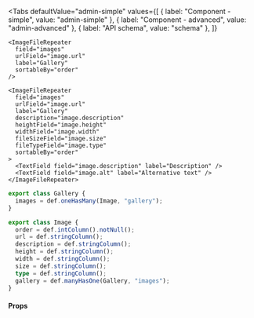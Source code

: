 
<Tabs
  defaultValue="admin-simple"
  values={[
    { label: "Component - simple", value: "admin-simple" },
    { label: "Component - advanced", value: "admin-advanced" },
    { label: "API schema", value: "schema" },
  ]}
>
  <TabItem value="admin-simple">

```tsx
<ImageFileRepeater
  field="images"
  urlField="image.url"
  label="Gallery"
  sortableBy="order"
/>
```

  </TabItem>

  <TabItem value="admin-advanced">

```tsx
<ImageFileRepeater
  field="images"
  urlField="image.url"
  label="Gallery"
  description="image.description"
  heightField="image.height"
  widthField="image.width"
  fileSizeField="image.size"
  fileTypeField="image.type"
  sortableBy="order"
>
  <TextField field="image.description" label="Description" />
  <TextField field="image.alt" label="Alternative text" />
</ImageFileRepeater>
```

  </TabItem>

  <TabItem value="schema">

```ts
export class Gallery {
  images = def.oneHasMany(Image, "gallery");
}

export class Image {
  order = def.intColumn().notNull();
  url = def.stringColumn();
  description = def.stringColumn();
  height = def.stringColumn();
  width = def.stringColumn();
  size = def.stringColumn();
  type = def.stringColumn();
  gallery = def.manyHasOne(Gallery, "images");
}
```

  </TabItem>
</Tabs>

#### Props

<PropsTable>
  <SharedProps.field required />
  <SharedProps.urlField required />
  <SharedProps.label required />
  <SharedProps.sortableBy />
  <SharedProps.orderBy />
  <SharedProps.description />
  <SharedProps.fileNameField />
  <SharedProps.fileSizeField />
  <SharedProps.fileTypeField />
  <SharedProps.heightField />
  <SharedProps.widthField />
  <SharedProps.enableAddingNew />
  <SharedProps.acceptFile />
  <SharedProps.acceptMimeTypes />
</PropsTable>
